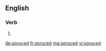 ==English==

===Verb===
{{head|en|verb form}}

# {{en-past of|spruce}}

[[de:spruced]]
[[fr:spruced]]
[[mg:spruced]]
[[vi:spruced]]